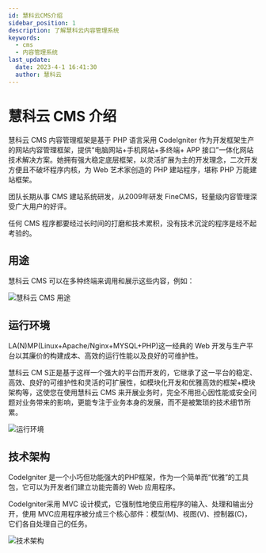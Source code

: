 ```yaml
---
id: 慧科云CMS介绍
sidebar_position: 1
description: 了解慧科云内容管理系统
keywords:
  - cms
  - 内容管理系统
last_update:
  date: 2023-4-1 16:41:30
  author: 慧科云
---
```


# 慧科云 CMS 介绍
慧科云 CMS 内容管理框架是基于 PHP 语言采用 CodeIgniter 作为开发框架生产的网站内容管理框架，提供“电脑网站+手机网站+多终端+ APP 接口”一体化网站技术解决方案。她拥有强大稳定底层框架，以灵活扩展为主的开发理念，二次开发方便且不破坏程序内核，为 Web 艺术家创造的 PHP 建站程序，堪称 PHP 万能建站框架。

团队长期从事 CMS 建站系统研发，从2009年研发 FineCMS，轻量级内容管理深受广大用户的好评。

任何 CMS 程序都要经过长时间的打磨和技术累积，没有技术沉淀的程序是经不起考验的。

## 用途

慧科云 CMS 可以在多种终端来调用和展示这些内容，例如：

![慧科云 CMS 用途](./images/202303200951774.png ':size=70%')

## 运行环境

LA(N)MP(Linux+Apache/Nginx+MYSQL+PHP)这一经典的 Web 开发与生产平台以其廉价的构建成本、高效的运行性能以及良好的可维护性。

慧科云 CM S正是基于这样一个强大的平台而开发的，它继承了这一平台的稳定、高效、良好的可维护性和灵活的可扩展性，如模块化开发和优雅高效的框架+模块架构等，这使您在使用慧科云 CMS 来开展业务时，完全不用担心因性能或安全问题对业务带来的影响，更能专注于业务本身的发展，而不是被繁琐的技术细节所累。

![运行环境](./images/16785231616bc4b2.png)

##  技术架构

CodeIgniter 是一个小巧但功能强大的PHP框架，作为一个简单而“优雅”的工具包，它可以为开发者们建立功能完善的 Web 应用程序。

CodeIgniter采用 MVC 设计模式，它强制性地使应用程序的输入、处理和输出分开，使用 MVC应用程序被分成三个核心部件：模型(M)、视图(V)、控制器(C)，它们各自处理自己的任务。

![技术架构](./images/202303201005028.png)
